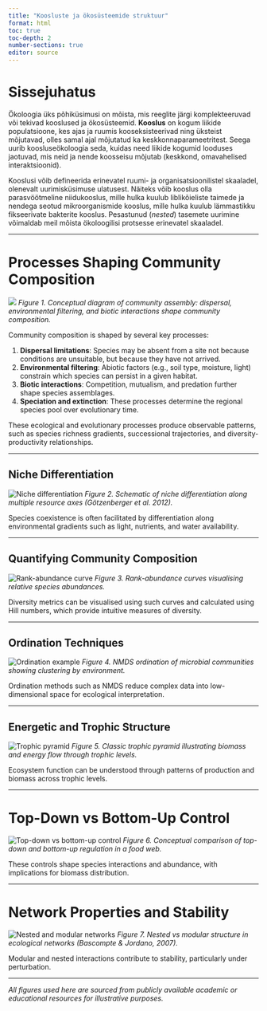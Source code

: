 ```yaml
---
title: "Koosluste ja ökosüsteemide struktuur"
format: html
toc: true
toc-depth: 2
number-sections: true
editor: source
---
```


# Sissejuhatus

Ökoloogia üks põhiküsimusi on mõista, mis reeglite järgi komplekteeruvad või tekivad kooslused ja ökosüsteemid. **Kooslus** on kogum liikide populatsioone, kes ajas ja ruumis kooseksisteerivad ning üksteist mõjutavad, olles samal ajal mõjutatud ka keskkonnaparameetritest. Seega uurib koosluseökoloogia seda, kuidas need liikide kogumid looduses jaotuvad, mis neid ja nende koosseisu mõjutab (keskkond, omavahelised interaktsioonid).

Kooslusi võib defineerida erinevatel ruumi- ja organisatsioonilistel skaaladel, olenevalt uurimisküsimuse ulatusest. Näiteks võib kooslus olla parasvöötmeline niidukooslus, mille hulka kuulub liblikõieliste taimede ja nendega seotud mikroorganismide kooslus, mille hulka kuulub lämmastikku fikseerivate bakterite kooslus. Pesastunud (*nested*) tasemete uurimine võimaldab meil mõista ökoloogilisi protsesse erinevatel skaaladel.

------------------------------------------------------------------------

# Processes Shaping Community Composition

![](docs/media/koosluse_filtrid.png) *Figure 1. Conceptual diagram of community assembly: dispersal, environmental filtering, and biotic interactions shape community composition.*

Community composition is shaped by several key processes:

1.  **Dispersal limitations**: Species may be absent from a site not because conditions are unsuitable, but because they have not arrived.
2.  **Environmental filtering**: Abiotic factors (e.g., soil type, moisture, light) constrain which species can persist in a given habitat.
3.  **Biotic interactions**: Competition, mutualism, and predation further shape species assemblages.
4.  **Speciation and extinction**: These processes determine the regional species pool over evolutionary time.

These ecological and evolutionary processes produce observable patterns, such as species richness gradients, successional trajectories, and diversity-productivity relationships.

------------------------------------------------------------------------

## Niche Differentiation

![Niche differentiation](https://ars.els-cdn.com/content/image/1-s2.0-S0006320711004001-gr1.jpg) *Figure 2. Schematic of niche differentiation along multiple resource axes (Götzenberger et al. 2012).*

Species coexistence is often facilitated by differentiation along environmental gradients such as light, nutrients, and water availability.

------------------------------------------------------------------------

## Quantifying Community Composition

![Rank-abundance curve](https://www.researchgate.net/profile/Gergely-Kiss/publication/359609857/figure/fig2/AS:1141818093064197@1648717878621/Rank-abundance-curves-of-the-plant-communities-of-the-study-sites.png) *Figure 3. Rank-abundance curves visualising relative species abundances.*

Diversity metrics can be visualised using such curves and calculated using Hill numbers, which provide intuitive measures of diversity.

------------------------------------------------------------------------

## Ordination Techniques

![Ordination example](https://www.frontiersin.org/files/Articles/532141/fmicb-10-02827-HTML-r1/image_m/fmicb-10-02827-g002.jpg) *Figure 4. NMDS ordination of microbial communities showing clustering by environment.*

Ordination methods such as NMDS reduce complex data into low-dimensional space for ecological interpretation.

------------------------------------------------------------------------

## Energetic and Trophic Structure

![Trophic pyramid](https://upload.wikimedia.org/wikipedia/commons/thumb/d/dc/Ecological_Pyramid.svg/1920px-Ecological_Pyramid.svg.png) *Figure 5. Classic trophic pyramid illustrating biomass and energy flow through trophic levels.*

Ecosystem function can be understood through patterns of production and biomass across trophic levels.

------------------------------------------------------------------------

# Top-Down vs Bottom-Up Control

![Top-down vs bottom-up control](https://media.springernature.com/full/springer-static/image/art%3A10.1007%2Fs10980-020-01021-5/MediaObjects/10980_2020_1021_Fig1_HTML.png) *Figure 6. Conceptual comparison of top-down and bottom-up regulation in a food web.*

These controls shape species interactions and abundance, with implications for biomass distribution.

------------------------------------------------------------------------

# Network Properties and Stability

![Nested and modular networks](https://ars.els-cdn.com/content/image/1-s2.0-S0169534711001209-gr2.jpg) *Figure 7. Nested vs modular structure in ecological networks (Bascompte & Jordano, 2007).*

Modular and nested interactions contribute to stability, particularly under perturbation.

------------------------------------------------------------------------

*All figures used here are sourced from publicly available academic or educational resources for illustrative purposes.*
